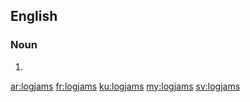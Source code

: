 ==English==

===Noun===
{{head|en|plural}}

# {{plural of|logjam|lang=en|nocat=1}}

[[ar:logjams]]
[[fr:logjams]]
[[ku:logjams]]
[[my:logjams]]
[[sv:logjams]]